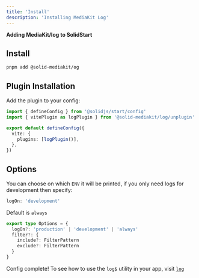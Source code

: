```yaml
---
title: 'Install'
description: 'Installing MediaKit Log'
---
```


**Adding MediaKit/log to SolidStart**

## Install

```sh
pnpm add @solid-mediakit/og
```

## Plugin Installation

Add the plugin to your config:

```ts
import { defineConfig } from '@solidjs/start/config'
import { vitePlugin as logPlugin } from '@solid-mediakit/log/unplugin'

export default defineConfig({
  vite: {
    plugins: [logPlugin()],
  },
})
```

## Options

You can choose on which `ENV` it will be printed, if you only need logs for development then specify:

```ts
logOn: 'development'
```

Default is `always`

```ts
export type Options = {
  logOn?: 'production' | 'development' | 'always'
  filter?: {
    include?: FilterPattern
    exclude?: FilterPattern
  }
}
```

Config complete! To see how to use the `log$` utility in your app, visit [`log`](/log/log)
